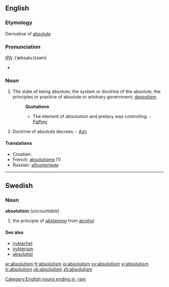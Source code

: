 ==English==

===Etymology===
Derivative of [[absolute]]

===Pronunciation===
[[IPA]]: (ˈæbsəluːtɪzəm)
*{{audio|en-us-absolutism.ogg|Audio (US)}}

===Noun===
{{en-noun}}

# The state of being absolute; the system or doctrine of the absolute; the principles or practice of absolute or arbitrary government; [[despotism]].
#:'''Quotations'''
#:*The element of ''absolutism'' and prelacy was controlling. - [[Palfrey]]
# {{theology}} Doctrine of absolute decrees. - [[Ash]]

====Translations====
*Croatian: {{t-|hr|apsolutizam|m}}
*French: [[absolutisme]] (1)
*Russian: [[абсолютизм]]

[[Category:English nouns ending in -ism]]

----

==Swedish==

===Noun===
{{sv-noun-unc-irreg-c|2=absolutionismen}}
'''absolutism''' {{c}} (''uncountable'')

# the principle of [[abstaining]] from [[alcohol]]

====See also====
*[[nykterhet]]
*[[nykterism]]
*[[absolutist]]

[[ar:absolutism]]
[[fr:absolutism]]
[[io:absolutism]]
[[sv:absolutism]]
[[vi:absolutism]]
[[tr:absolutism]]
[[uk:absolutism]]
[[zh:absolutism]]